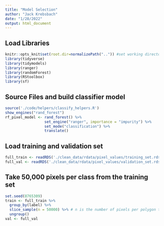 ```yaml
---
title: "Model Selection"
author: "Jack Krebsbach"
date: "1/28/2022"
output: html_document
---
```


## Load Libraries
```r
knitr::opts_knit$set(root.dir=normalizePath("..")) #set working directory to the project directory
library(tidyverse)
library(tidymodels)
library(ranger)
library(randomForest)
library(RStoolbox)
library(sf)
```


## Source Files and build classifier model
```r
source('./code/helpers/classify_helpers.R')
show_engines("rand_forest")
rf_pixel_model <- rand_forest() %>%
                  set_engine("ranger", importance = "impurity") %>%
                  set_mode("classification") %>%
                  translate()
```

## Load training and validation set

```r
full_train <- readRDS('./clean_data/rdata/pixel_values/training_set.rds')
full_val <- readRDS('./clean_data/rdata/pixel_values/validation_set.rds')
```


## Take 50,000 pixels per class from the training set

```r
set.seed(8765309)
train <- full_train %>%
  group_by(label) %>%
  slice_sample(n = 50000) %>% # n is the number of pixels per polygon that we want to sample
  ungroup()
val <- full_val
```










